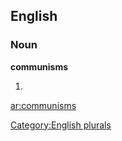 ==English==

===Noun===
'''communisms'''

# {{plural of|[[communism]]}}

[[Category:English plurals]]

[[ar:communisms]]